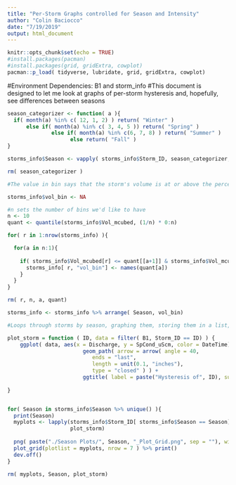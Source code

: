 ```yaml
---
title: "Per-Storm Graphs controlled for Season and Intensity"
author: "Colin Baciocco"
date: "7/19/2019"
output: html_document
---
```


```r
knitr::opts_chunk$set(echo = TRUE)
#install.packages(pacman)
#install.packages(grid, gridExtra, cowplot)
pacman::p_load( tidyverse, lubridate, grid, gridExtra, cowplot)
```
#Environment Dependencies: B1 and storm_info
#This document is designed to let me look at graphs of per-storm hysteresis and, hopefully, see differences between seasons


```r
season_categorizer <- function( a ){
  if( month(a) %in% c( 12, 1, 2) ) return( "Winter" )
      else if( month(a) %in% c( 3, 4, 5 )) return( "Spring" )
              else if( month(a) %in% c(6, 7, 8) ) return( "Summer" )
                    else return( "Fall" )
}

storms_info$Season <- vapply( storms_info$Storm_ID, season_categorizer, "character" )

rm( season_categorizer )
```


```r
#The value in bin says that the storm's volume is at or above the percentile listed, but lower than the next highest percentile (so 92nd -- or even 100th -- percentile intensity would be listed as "90%")

storms_info$vol_bin <- NA

#n sets the number of bins we'd like to have
n <- 10
quant <- quantile(storms_info$Vol_mcubed, (1/n) * 0:n) 

for( r in 1:nrow(storms_info) ){

  for(a in n:1){
      
    if( storms_info$Vol_mcubed[r] <= quant[[a+1]] & storms_info$Vol_mcubed[r] >= quant[[a]] ){
      storms_info[ r, "vol_bin"] <- names(quant[a])
    }
  }
}

rm( r, n, a, quant)
```


```r
storms_info <- storms_info %>% arrange( Season, vol_bin)
```


```r
#Loops through storms by season, graphing them, storing them in a list, and then graphing the entire list in a grid

plot_storm = function ( ID, data = filter( B1, Storm_ID == ID) ) {
    ggplot( data, aes(x = Discharge, y = SpCond_uScm, color = DateTime)) +
                        geom_path( arrow = arrow( angle = 40,
                           ends = "last",
                           length = unit(0.1, "inches"),
                           type = "closed" ) ) +
                        ggtitle( label = paste("Hysteresis of", ID), subtitle = paste("with Vol_bin", storms_info$vol_bin[ storms_info$Storm_ID == ID ])  ) 
    
}


for( Season in storms_info$Season %>% unique() ){
  print(Season)
  myplots <- lapply(storms_info$Storm_ID[ storms_info$Season == Season],
                    plot_storm)
  
  png( paste("./Season Plots/", Season, "_Plot_Grid.png", sep = ""), width = 30, height = 30, units = "in", res = 200)
  plot_grid(plotlist = myplots, nrow = 7 ) %>% print()
  dev.off()
}

rm( myplots, Season, plot_storm)
```